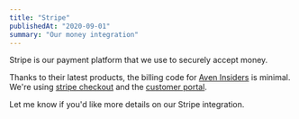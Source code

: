 ```yaml
---
title: "Stripe"
publishedAt: "2020-09-01"
summary: "Our money integration"
---
```


Stripe is our payment platform that we use to securely accept money.

Thanks to their latest products, the billing code for [Aven Insiders](/insiders-edition) is minimal. We're using [stripe checkout](https://stripe.com/docs/payments/checkout/set-up-a-subscription) and the [customer portal](https://stripe.com/docs/billing/subscriptions/customer-portal).

Let me know if you'd like more details on our Stripe integration.

<!--- © Eric Vicenti 2020. Licensed under Creative Commons CC BY-NC-SA 4.0 https://creativecommons.org/licenses/by-nc-sa/4.0/ -->
